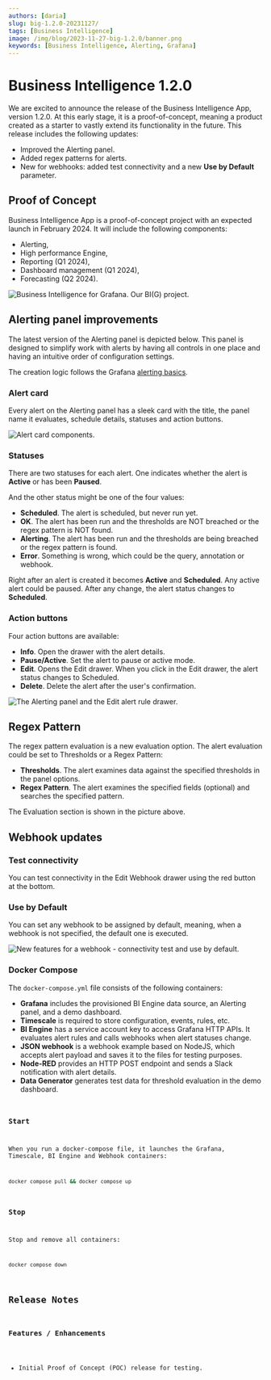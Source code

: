 ```yaml
---
authors: [daria]
slug: big-1.2.0-20231127/
tags: [Business Intelligence]
image: /img/blog/2023-11-27-big-1.2.0/banner.png
keywords: [Business Intelligence, Alerting, Grafana]
---
```



# Business Intelligence 1.2.0

We are excited to announce the release of the Business Intelligence App, version 1.2.0. At this early stage, it is a proof-of-concept, meaning a product created as a starter to vastly extend its functionality in the future.
This release includes the following updates:

- Improved the Alerting panel.
- Added regex patterns for alerts.
- New for webhooks: added test connectivity and a new **Use by Default** parameter.

<Shorts
  src="https://www.youtube.com/embed/X2An_gbxX5k"
  title="Business Intelligence 1.2.0 for Grafana."
/>

## Proof of Concept

Business Intelligence App is a proof-of-concept project with an expected launch in February 2024. It will include the following components:

- Alerting,
- High performance Engine,
- Reporting (Q1 2024),
- Dashboard management (Q1 2024),
- Forecasting (Q2 2024).

<Image
  title="Business Intelligence for Grafana. Our BI(G) project."
  src="/img/big/concept.png"
/>

## Alerting panel improvements

The latest version of the Alerting panel is depicted below. This panel is designed to simplify work with alerts by having all controls in one place and having an intuitive order of configuration settings.

The creation logic follows the Grafana [alerting basics](/big/big-alerting/).

### Alert card

Every alert on the Alerting panel has a sleek card with the title, the panel name it evaluates, schedule details, statuses and action buttons.

<Image
  title="Alert card components."
  src="/img/blog/2023-11-27-big-1.2.0/alert-card.png"
/>

### Statuses

There are two statuses for each alert. One indicates whether the alert is **Active** or has been **Paused**.

And the other status might be one of the four values:

- **Scheduled**. The alert is scheduled, but never run yet.
- **OK**. The alert has been run and the thresholds are NOT breached or the regex pattern is NOT found.
- **Alerting**. The alert has been run and the thresholds are being breached or the regex pattern is found.
- **Error**. Something is wrong, which could be the query, annotation or webhook.

Right after an alert is created it becomes **Active** and **Scheduled**. Any active alert could be paused. After any change, the alert status changes to **Scheduled**.

### Action buttons

Four action buttons are available:

- **Info**. Open the drawer with the alert details.
- **Pause/Active**. Set the alert to pause or active mode.
- **Edit**. Opens the Edit drawer. When you click in the Edit drawer, the alert status changes to Scheduled.
- **Delete**. Delete the alert after the user's confirmation.

<Image
  title="The Alerting panel and the Edit alert rule drawer."
  src="/img/blog/2023-11-27-big-1.2.0/alerting-panel.png"
/>

## Regex Pattern

The regex pattern evaluation is a new evaluation option. The alert evaluation could be set to Thresholds or a Regex Pattern:

- **Thresholds**. The alert examines data against the specified thresholds in the panel options.
- **Regex Pattern**. The alert examines the specified fields (optional) and searches the specified pattern.

The Evaluation section is shown in the picture above.

## Webhook updates

### Test connectivity

You can test connectivity in the Edit Webhook drawer using the red button at the bottom.

### Use by Default

You can set any webhook to be assigned by default, meaning, when a webhook is not specified, the default one is executed.

<Image
  title="New features for a webhook - connectivity test and use by default."
  src="/img/blog/2023-11-27-big-1.2.0/webhook.png"
/>

<GettingStarted />

### Docker Compose

The `docker-compose.yml` file consists of the following containers:

- **Grafana** includes the provisioned BI Engine data source, an Alerting panel, and a demo dashboard.
- **Timescale** is required to store configuration, events, rules, etc.
- **BI Engine** has a service account key to access Grafana HTTP APIs. It evaluates alert rules and calls webhooks when alert statuses change.
- **JSON webhook** is a webhook example based on NodeJS, which accepts alert payload and saves it to the files for testing purposes.
- **Node-RED** provides an HTTP POST endpoint and sends a Slack notification with alert details.
- **Data Generator** generates test data for threshold evaluation in the demo dashboard.

<Code
  url="https://github.com/VolkovLabs/business-intelligence/blob/main/docker-compose.yml"
  language="yaml"
/>

### Start

When you run a docker-compose file, it launches the Grafana, Timescale, BI Engine and Webhook containers:

```sh
docker compose pull && docker compose up
```

### Stop

Stop and remove all containers:

```sh
docker compose down
```

## Release Notes

### Features / Enhancements

- Initial Proof of Concept (POC) release for testing.

<Feedback />
